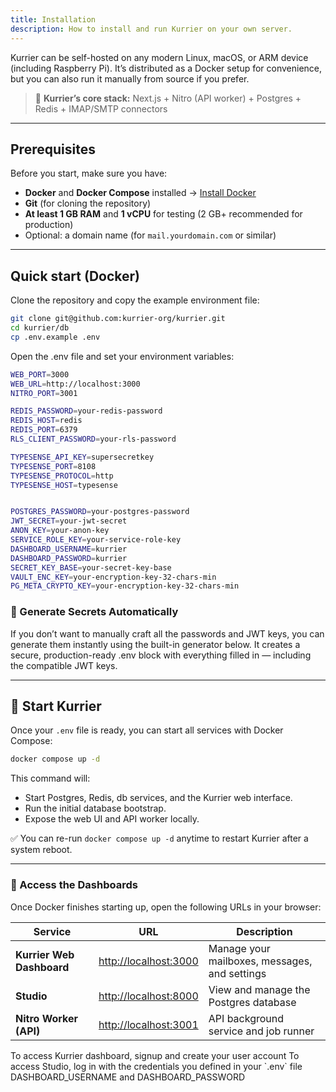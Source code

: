 ```yaml
---
title: Installation
description: How to install and run Kurrier on your own server.
---
```


Kurrier can be self-hosted on any modern Linux, macOS, or ARM device (including Raspberry Pi).
It’s distributed as a Docker setup for convenience, but you can also run it manually from source if you prefer.

> 🧱 **Kurrier’s core stack:**
> Next.js + Nitro (API worker) + Postgres + Redis + IMAP/SMTP connectors

---

## Prerequisites

Before you start, make sure you have:

- **Docker** and **Docker Compose** installed
→ [Install Docker](https://docs.docker.com/get-docker/)
- **Git** (for cloning the repository)
- **At least 1 GB RAM** and **1 vCPU** for testing (2 GB+ recommended for production)
- Optional: a domain name (for `mail.yourdomain.com` or similar)

---

## Quick start (Docker)

Clone the repository and copy the example environment file:

```bash
git clone git@github.com:kurrier-org/kurrier.git
cd kurrier/db
cp .env.example .env
```

Open the .env file and set your environment variables:

```bash
WEB_PORT=3000
WEB_URL=http://localhost:3000
NITRO_PORT=3001

REDIS_PASSWORD=your-redis-password
REDIS_HOST=redis
REDIS_PORT=6379
RLS_CLIENT_PASSWORD=your-rls-password

TYPESENSE_API_KEY=supersecretkey
TYPESENSE_PORT=8108
TYPESENSE_PROTOCOL=http
TYPESENSE_HOST=typesense


POSTGRES_PASSWORD=your-postgres-password
JWT_SECRET=your-jwt-secret
ANON_KEY=your-anon-key
SERVICE_ROLE_KEY=your-service-role-key
DASHBOARD_USERNAME=kurrier
DASHBOARD_PASSWORD=kurrier
SECRET_KEY_BASE=your-secret-key-base
VAULT_ENC_KEY=your-encryption-key-32-chars-min
PG_META_CRYPTO_KEY=your-encryption-key-32-chars-min
```

### 🔐 Generate Secrets Automatically

If you don’t want to manually craft all the passwords and JWT keys, you can generate them instantly using the built-in generator below.
It creates a secure, production-ready .env block with everything filled in — including the compatible JWT keys.

<Card>
    <SecretsGenerator />
</Card>

---

## 🚀 Start Kurrier

Once your `.env` file is ready, you can start all services with Docker Compose:

```bash
docker compose up -d
```

This command will:
- Start Postgres, Redis, db services, and the Kurrier web interface.
- Run the initial database bootstrap.
- Expose the web UI and API worker locally.

<Card>
    ✅ You can re-run <code>docker compose up -d</code> anytime to restart Kurrier after a system reboot.
</Card>

---

### 🧭 Access the Dashboards

Once Docker finishes starting up, open the following URLs in your browser:

| Service | URL | Description |
|----------|-----|-------------|
| **Kurrier Web Dashboard** | [http://localhost:3000](http://localhost:3000) | Manage your mailboxes, messages, and settings |
| **Studio** | [http://localhost:8000](http://localhost:8000) | View and manage the Postgres database |
| **Nitro Worker (API)** | [http://localhost:3001](http://localhost:3001) | API background service and job runner |


<Callout type="info">
    To access Kurrier dashboard, signup and create your user account
</Callout>

<Callout type="info">
    To access Studio, log in with the credentials you defined in your `.env` file DASHBOARD_USERNAME
    and DASHBOARD_PASSWORD
</Callout>



